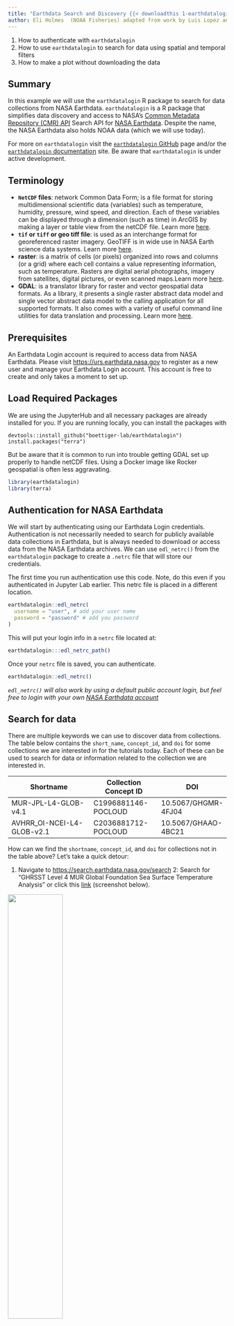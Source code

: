 ```yaml
---
title: "Earthdata Search and Discovery {{< downloadthis 1-earthdatalogin.qmd dname='1-earthdatalogin.qmd' >}}"
author: Eli Holmes  (NOAA Fisheries) adapted from work by Luis Lopez and Carl Boettiger
---
```


::: {.callout-note title="Learning Objectives"}
1.  How to authenticate with `earthdatalogin`
2.  How to use `earthdatalogin` to search for data using spatial and temporal filters
3.  How to make a plot without downloading the data
:::

## Summary

In this example we will use the `earthdatalogin` R package to search for data collections from NASA Earthdata. `earthdatalogin` is a R package that simplifies data discovery and access to NASA’s [Common Metadata Repository (CMR) API](https://cmr.earthdata.nasa.gov/search/site/docs/search/api.html) Search API for [NASA Earthdata](https://search.earthdata.nasa.gov/search). Despite the name, the NASA Earthdata also holds NOAA data (which we will use today).

For more on `earthdatalogin` visit the [`earthdatalogin` GitHub](https://github.com/boettiger-lab/earthdatalogin/) page and/or the [`earthdatalogin` documentation](https://boettiger-lab.github.io/earthdatalogin/) site. Be aware that `earthdatalogin` is under active development.

## Terminology

-   **`NetCDF` files**: network Common Data Form; is a file format for storing multidimensional scientific data (variables) such as temperature, humidity, pressure, wind speed, and direction. Each of these variables can be displayed through a dimension (such as time) in ArcGIS by making a layer or table view from the netCDF file. Learn more [here](https://pro.arcgis.com/en/pro-app/latest/help/data/multidimensional/what-is-netcdf-data.htm).
-   **`tif` or `tiff` or geo tiff file**: is used as an interchange format for georeferenced raster imagery. GeoTIFF is in wide use in NASA Earth science data systems. Learn more [here](https://www.earthdata.nasa.gov/esdis/esco/standards-and-practices/geotiff).
-   **raster**: is a matrix of cells (or pixels) organized into rows and columns (or a grid) where each cell contains a value representing information, such as temperature. Rasters are digital aerial photographs, imagery from satellites, digital pictures, or even scanned maps.Learn more [here](https://desktop.arcgis.com/en/arcmap/latest/manage-data/raster-and-images/what-is-raster-data.htm).
-   **GDAL**: is a translator library for raster and vector geospatial data formats. As a library, it presents a single raster abstract data model and single vector abstract data model to the calling application for all supported formats. It also comes with a variety of useful command line utilities for data translation and processing. Learn more [here](https://gdal.org/index.html).

## Prerequisites

An Earthdata Login account is required to access data from NASA Earthdata. Please visit <https://urs.earthdata.nasa.gov> to register as a new user and manage your Earthdata Login account. This account is free to create and only takes a moment to set up.

## Load Required Packages

We are using the JupyterHub and all necessary packages are already installed for you. If you are running locally, you can install the packages with

```         
devtools::install_github("boettiger-lab/earthdatalogin")
install.packages("terra")
```

But be aware that it is common to run into trouble getting GDAL set up properly to handle netCDF files. Using a Docker image like Rocker geospatial is often less aggravating.

```r
library(earthdatalogin)
library(terra)
```

## Authentication for NASA Earthdata

We will start by authenticating using our Earthdata Login credentials. Authentication is not necessarily needed to search for publicly available data collections in Earthdata, but is always needed to download or access data from the NASA Earthdata archives. We can use `edl_netrc()` from the `earthdatalogin` package to create a `.netrc` file that will store our credentials.

The first time you run authentication use this code. Note, do this even if you authenticated in Jupyter Lab earlier. This netrc file is placed in a different location.

```r
earthdatalogin::edl_netrc(
  username = "user", # add your user name
  password = "password" # add you password
)
```

This will put your login info in a `netrc` file located at:

```r
earthdatalogin:::edl_netrc_path()
```

Once your `netrc` file is saved, you can authenticate.

```r
earthdatalogin::edl_netrc()
```

*`edl_netrc()` will also work by using a default public account login, but feel free to login with your own [NASA Earthdata account](https://urs.earthdata.nasa.gov/home)*

## Search for data

There are multiple keywords we can use to discover data from collections. The table below contains the `short_name`, `concept_id`, and `doi` for some collections we are interested in for the tutorials today. Each of these can be used to search for data or information related to the collection we are interested in.

| Shortname                  | Collection Concept ID | DOI                 |
|----------------------------|-----------------------|---------------------|
| MUR-JPL-L4-GLOB-v4.1       | C1996881146-POCLOUD   | 10.5067/GHGMR-4FJ04 |
| AVHRR_OI-NCEI-L4-GLOB-v2.1 | C2036881712-POCLOUD   | 10.5067/GHAAO-4BC21 |

How can we find the `shortname`, `concept_id`, and `doi` for collections not in the table above? Let's take a quick detour:

1.  Navigate to <https://search.earthdata.nasa.gov/search> 2: Search for "GHRSST Level 4 MUR Global Foundation Sea Surface Temperature Analysis" or click this [link](https://search.earthdata.nasa.gov/search?q=GHRSST%20Level%204%20MUR%20Global%20Foundation%20Sea%20Surface%20Temperature%20Analysis) (screenshot below).

![](https://nmfs-opensci.github.io/NMFSHackDays-2025/topics-2025/2025-02-21-earthdata/images/SST_Blended_Earthdata_Search.png){width="50%"}

Find and click on the more information button (an i with a circle around it). On this page, you will see the `DOI`. Now click "View More Info" to get to <https://cmr.earthdata.nasa.gov/search/concepts/C1996881146-POCLOUD.html>.

On that page you will see the **"short name"** `MUR-JPL-L4-GLOB-v4.1` and below that in an unlabelled box is the Concept ID.

### Search by short name

```r
short_name <- 'MUR-JPL-L4-GLOB-v4.1'
```

Let's set some time bounds.

```r
tbox <- c("2020-01-16", "2020-12-16")
```

And now we search!

```r
results <- earthdatalogin::edl_search(
    short_name = short_name,
    version = "4.1",
    temporal = tbox
)
length(results) # how many links were returned
results[1:3] # let's see the first 3 of these links
```

In this example we used the `short_name` parameter to search from our desired data set. However, there are multiple ways to specify the collection(s) we are interested in. Alternative parameters include:

-   `doi`: request collection by digital object identifier (e.g., `doi = '10.5067/GHAAO-4BC21'`)

**NOTE:** Each Earthdata collect has a unique `concept_id` and `doi`. This is not the case with `short_name`, which can be associated with multiple versions of a collection. If multiple versions of a collection are publicly available, using the `short_name` parameter with return all versions available. It is advised to use the `version` parameter in conjunction with the `short_name` parameter with searching.

We can refine our search by passing more parameters that describe the spatiotemporal domain of our use case. Here, we use the `temporal` parameter to request a date range and the `bounding_box` parameter to request granules that intersect with a bounding box.

```r
bbox <- c(xmin=-73.5, ymin=33.5, xmax=-43.5, ymax=43.5) 
bbox
```

```r
results <- earthdatalogin::edl_search(
    short_name = short_name,
    version = "4.1",
    temporal = tbox,
    bounding_box = paste(bbox,collapse=",")
)
length(results)
results[1:3]
```

## Working with `earthdatalogin` returns

Following the search for data, you'll likely take one of two pathways with those results. You may choose to **download** the assets that have been returned to you or you may choose to continue working with the search results within the R environment.

### Download `earthdatalogin` results

In some cases you may want to download your assets. The `earthdatalogin::edl_download()` function makes downloading the data from the search results very easy. We won't download the MUR SST file for this tutorial because it is 673 Gb, but you could with the code below, if inclined.

```r
earthdatalogin::edl_download(
    results[1],
    dest = here::here("test.nc")
)
```

### Work in the cloud

We do not have to download the data to work with it or at least not until we need to compute with it or plot it. Let's look at a smaller dataset.

```r
oi <- earthdatalogin::edl_search(
    short_name = "AVHRR_OI-NCEI-L4-GLOB-v2.1",
    version = "2.1",
    temporal = c("2020-01-16", "2020-01-17")
)
oi
```

Let's try plotting this. I am going to authenticate again just to make sure my token did not expire. To search, we don't need to authenticate, but to plot or download, we do.

```r
# Re-authenticate (just in case)
earthdatalogin::edl_netrc()
```

```r
library(terra)
ras <- terra::rast(x = oi[1], vsi=TRUE)
plot(ras)
```

::: {.callout-note title="Troubleshooting"}
If you get the following error:

> Error: \[rast\] file does not exist: /vsicurl/https://archive.podaac.earthdata.nasa.gov/podaac-ops-cumulus-protected/AVHRR_OI-NCEI-L4-GLOB-v2.1/20200115120000-NCEI-L4_GHRSST-SSTblend-AVHRR_OI-GLOB-v02.0-fv02.1.nc

It is likely because you do not have the End User Licence Agreement (EULA)/permissions to use that data set or are not properly logged in using `earthdatalogin::edl_netrc()`. Another reason may be that your GDAL installation is not properly handling `netCDF` files.
:::

Also try this example script from the `?earthdatalogin::edl_netrc` documentation that uses a `.tif` file instead of `.netCDF`.

```r
url <- earthdatalogin::lpdacc_example_url()
ras <- terra::rast(url, vsi=TRUE)
plot(ras)
```

How to you accept EULA's? Go to <https://urs.earthdata.nasa.gov/profile>. Look for the EULA tab and accept the one that looks likely. Unfortunately, it is hard to find out which one you need. You can just accept all of them (or all that look possible). Then try your code again.

## Conclusion

This concludes tutorial 1. You have worked with remote-sensing data in the cloud and plotted it.

Next we will learn to subset the data so we can work with bigger datasets in the cloud without downloading the whole dataset.
